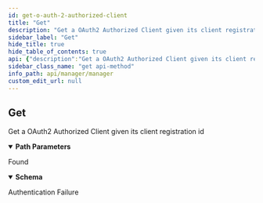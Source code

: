 ```yaml
---
id: get-o-auth-2-authorized-client
title: "Get"
description: "Get a OAuth2 Authorized Client given its client registration id"
sidebar_label: "Get"
hide_title: true
hide_table_of_contents: true
api: {"description":"Get a OAuth2 Authorized Client given its client registration id","operationId":"getOAuth2AuthorizedClient","parameters":[{"description":"The Id","in":"path","name":"id","required":true,"schema":{"type":"integer","format":"int64"}}],"responses":{"200":{"content":{"application/json":{"schema":{"type":"object","description":"A OAuth2 Authorized Client","properties":{"access_token_expires_at":{"type":"string","format":"date-time"},"access_token_issued_at":{"type":"string","format":"date-time"},"access_token_scopes":{"type":"string"},"access_token_type":{"type":"string"},"access_token_value":{"type":"string"},"client_registration_id":{"type":"string"},"id":{"type":"integer","format":"int64"},"principal_name":{"type":"string"},"refresh_token_issued_at":{"type":"string","format":"date-time"},"refresh_token_value":{"type":"string"}},"title":"OAuth2AuthorizedClient"}}},"description":"Found"},"401":{"description":"Authentication Failure"}},"security":[{"OAuth2":[]}],"tags":["OAuth2 Authorized Clients"],"method":"get","path":"/oauth2/authorized-clients/{id}","servers":[{"url":"https://api.wordlift.io"}],"securitySchemes":{"ApiKey":{"description":"`Key {your key}`","in":"header","name":"Authorization","type":"apiKey"},"OAuth2":{"flows":{"authorizationCode":{"authorizationUrl":"https://s.wordlift.io/oauth/authorize/","scopes":{"basic":"basic scope"},"tokenUrl":"https://s.wordlift.io/oauth/token/"}},"type":"oauth2"}},"info":{"contact":{"email":"hello@wordlift.io","name":"WordLift","url":"https://wordlift.io"},"description":"Subscription management and related services.","license":{"name":"(c) copyright 2022-present WordLift","url":"https://wordlift.io"},"termsOfService":"https://wordlift.io/terms-of-service/","title":"Manager","version":"1.0"},"postman":{"name":"Get","description":{"content":"Get a OAuth2 Authorized Client given its client registration id","type":"text/plain"},"url":{"path":["oauth2","authorized-clients",":id"],"host":["{{baseUrl}}"],"query":[],"variable":[{"disabled":false,"description":{"content":"(Required) The Id","type":"text/plain"},"type":"any","value":"","key":"id"}]},"header":[{"key":"Accept","value":"application/json"}],"method":"GET","auth":{"type":"oauth2","oauth2":[]}}}
sidebar_class_name: "get api-method"
info_path: api/manager/manager
custom_edit_url: null
---
```



## Get



Get a OAuth2 Authorized Client given its client registration id

<details style={{"marginBottom":"1rem"}} data-collapsed={false} open={true}><summary style={{}}><strong>Path Parameters</strong></summary><div><ul><ParamsItem className={"paramsItem"} param={{"description":"The Id","in":"path","name":"id","required":true,"schema":{"type":"integer","format":"int64"}}}></ParamsItem></ul></div></details><div><ApiTabs><TabItem label={"200"} value={"200"}><div>

Found

</div><div><MimeTabs schemaType={"response"}><TabItem label={"application/json"} value={"application/json"}><SchemaTabs><TabItem label={"Schema"} value={"Schema"}><details style={{}} data-collapsed={false} open={true}><summary style={{"textAlign":"left"}}><strong>Schema</strong></summary><div style={{"textAlign":"left","marginLeft":"1rem"}}></div><ul style={{"marginLeft":"1rem"}}><SchemaItem collapsible={false} name={"access_token_expires_at"} required={false} schemaName={"date-time"} qualifierMessage={undefined} schema={{"type":"string","format":"date-time"}}></SchemaItem><SchemaItem collapsible={false} name={"access_token_issued_at"} required={false} schemaName={"date-time"} qualifierMessage={undefined} schema={{"type":"string","format":"date-time"}}></SchemaItem><SchemaItem collapsible={false} name={"access_token_scopes"} required={false} schemaName={"string"} qualifierMessage={undefined} schema={{"type":"string"}}></SchemaItem><SchemaItem collapsible={false} name={"access_token_type"} required={false} schemaName={"string"} qualifierMessage={undefined} schema={{"type":"string"}}></SchemaItem><SchemaItem collapsible={false} name={"access_token_value"} required={false} schemaName={"string"} qualifierMessage={undefined} schema={{"type":"string"}}></SchemaItem><SchemaItem collapsible={false} name={"client_registration_id"} required={false} schemaName={"string"} qualifierMessage={undefined} schema={{"type":"string"}}></SchemaItem><SchemaItem collapsible={false} name={"id"} required={false} schemaName={"int64"} qualifierMessage={undefined} schema={{"type":"integer","format":"int64"}}></SchemaItem><SchemaItem collapsible={false} name={"principal_name"} required={false} schemaName={"string"} qualifierMessage={undefined} schema={{"type":"string"}}></SchemaItem><SchemaItem collapsible={false} name={"refresh_token_issued_at"} required={false} schemaName={"date-time"} qualifierMessage={undefined} schema={{"type":"string","format":"date-time"}}></SchemaItem><SchemaItem collapsible={false} name={"refresh_token_value"} required={false} schemaName={"string"} qualifierMessage={undefined} schema={{"type":"string"}}></SchemaItem></ul></details></TabItem><TabItem label={"Example (from schema)"} value={"Example (from schema)"}><ResponseSamples responseExample={"{\n  \"access_token_expires_at\": \"2024-01-17T14:56:58.845Z\",\n  \"access_token_issued_at\": \"2024-01-17T14:56:58.845Z\",\n  \"access_token_scopes\": \"string\",\n  \"access_token_type\": \"string\",\n  \"access_token_value\": \"string\",\n  \"client_registration_id\": \"string\",\n  \"id\": 0,\n  \"principal_name\": \"string\",\n  \"refresh_token_issued_at\": \"2024-01-17T14:56:58.845Z\",\n  \"refresh_token_value\": \"string\"\n}"} language={"json"}></ResponseSamples></TabItem></SchemaTabs></TabItem></MimeTabs></div></TabItem><TabItem label={"401"} value={"401"}><div>

Authentication Failure

</div><div></div></TabItem></ApiTabs></div>
      